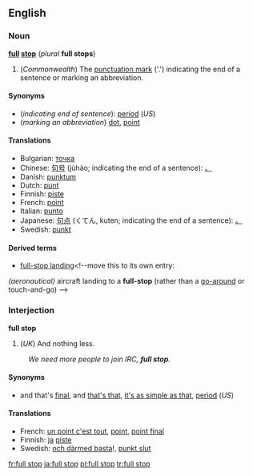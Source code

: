 ==English==
{{Punctuation marks}}

===Noun===
'''[[full]] [[stop]]''' (''plural'' '''full stops''')

# (''Commonwealth'') The [[punctuation mark]] ('.') indicating the end of a sentence or marking an abbreviation.

====Synonyms====
*(''indicating end of sentence''): [[period]] (''US'')
*(''marking an abbreviation'') [[dot]], [[point]]

====Translations====
*Bulgarian: [[точка]] {{f}}
*Chinese: [[句号]] (jùhào; indicating the end of a sentence): [[。]]
*Danish: [[punktum]] {{n}}
*Dutch: [[punt]]
*Finnish: [[piste#Finnish|piste]]
*French: [[point#French|point]] {{m}}
*Italian: [[punto]] {{m}}
*Japanese: [[句点]] (くてん, kuten; indicating the end of a sentence): [[。]]
*Swedish: [[punkt]] {{c}}

====Derived terms====
*[[full-stop landing]]<!--move this to its own entry:
''(aeronautical)'' aircraft landing to a '''full-stop''' (rather than a [[go-around]] or touch-and-go)
-->

===Interjection===
'''full stop'''

# (''UK'') And nothing less.
:''We need more people to join IRC, '''full stop'''.''

====Synonyms====
*and that's [[final]], and [[that's that]], [[it's as simple as that]], [[period]] (''US'')

====Translations====
*French: [[un point c'est tout]], [[point]], [[point final]]
*Finnish: [[ja#Finnish|ja]] [[piste#Finnish|piste]]
*Swedish: [[och därmed basta]]!, [[punkt slut]]

[[fr:full stop]]
[[ja:full stop]]
[[pl:full stop]]
[[tr:full stop]]